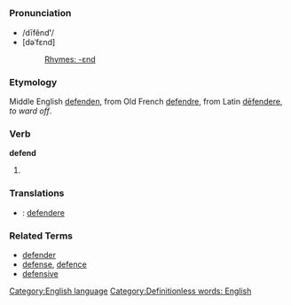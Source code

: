 =={{en}}==
[[Category:English language]]
===Pronunciation===
*/dīfĕnd'''ʹ'''/
*[dəˈfɛnd]
*:[[Rhymes:English:-ɛnd|Rhymes: -ɛnd]]
===Etymology===
Middle English [[defenden]], from Old French [[defendre]], from Latin [[defendere|dēfendere]], ''to ward off''.
===Verb===
'''defend'''

#{{stub}}
===Translations===
*{{la}}: [[defendere]]
===Related Terms===
*[[defender]]
*[[defense]], [[defence]]
*[[defensive]]

[[Category:Definitionless words: English]]